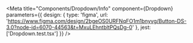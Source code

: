 
<Meta
  title="Components/Dropdown/Info"
  component={Dropdown}
  parameters={{
    design: {
      type: 'figma',
      url: 'https://www.figma.com/design/2bgeOS0URFNqFO1m1bnyvg/Button-DS-3.0?node-id=6070-44563&t=MxuLEhntbltPQsDg-0'
    },
    jest: ['Dropdown.test.tsx']
  }}
/>

<Story of={DecoratorDefault} />

<Unstyled>
  <Stories />
</Unstyled>
